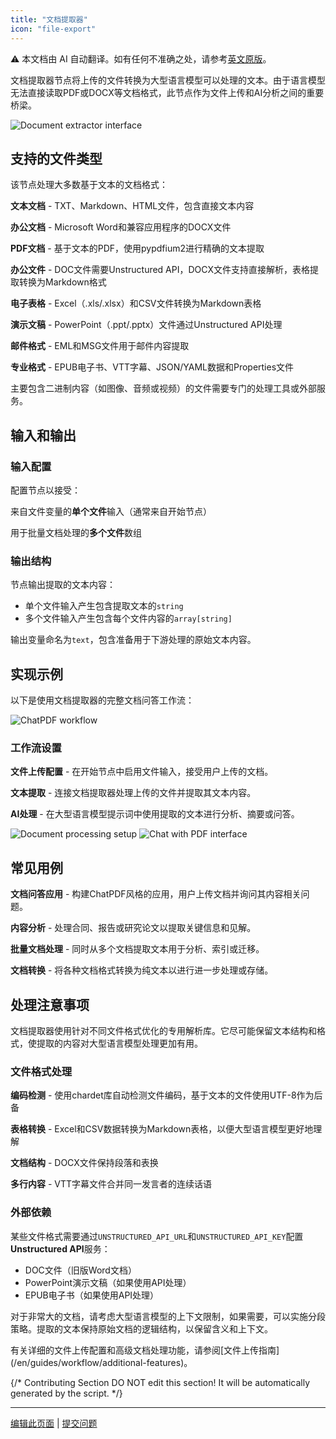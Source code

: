 ```yaml
---
title: "文档提取器"
icon: "file-export"
---
```


<Note> ⚠️ 本文档由 AI 自动翻译。如有任何不准确之处，请参考[英文原版](/en/documentation/pages/nodes/doc-extractor)。</Note>


文档提取器节点将上传的文件转换为大型语言模型可以处理的文本。由于语言模型无法直接读取PDF或DOCX等文档格式，此节点作为文件上传和AI分析之间的重要桥梁。

<Frame caption="文档提取器节点配置">
  <img src="https://assets-docs.dify.ai/dify-enterprise-mintlify/en/guides/workflow/node/f3853b40904e275da895711107e9c72f.png" alt="Document extractor interface" />
</Frame>

## 支持的文件类型

该节点处理大多数基于文本的文档格式：

**文本文档** - TXT、Markdown、HTML文件，包含直接文本内容

**办公文档** - Microsoft Word和兼容应用程序的DOCX文件

**PDF文档** - 基于文本的PDF，使用pypdfium2进行精确的文本提取

**办公文件** - DOC文件需要Unstructured API，DOCX文件支持直接解析，表格提取转换为Markdown格式

**电子表格** - Excel（.xls/.xlsx）和CSV文件转换为Markdown表格

**演示文稿** - PowerPoint（.ppt/.pptx）文件通过Unstructured API处理

**邮件格式** - EML和MSG文件用于邮件内容提取

**专业格式** - EPUB电子书、VTT字幕、JSON/YAML数据和Properties文件

主要包含二进制内容（如图像、音频或视频）的文件需要专门的处理工具或外部服务。

## 输入和输出

### 输入配置

配置节点以接受：

来自文件变量的**单个文件**输入（通常来自开始节点）

用于批量文档处理的**多个文件**数组

### 输出结构

节点输出提取的文本内容：

- 单个文件输入产生包含提取文本的`string`
- 多个文件输入产生包含每个文件内容的`array[string]`

输出变量命名为`text`，包含准备用于下游处理的原始文本内容。

## 实现示例

以下是使用文档提取器的完整文档问答工作流：

<Frame caption="ChatPDF风格的工作流实现">
  <img src="https://assets-docs.dify.ai/dify-enterprise-mintlify/en/guides/workflow/node/f6ea094b30b240c999a4248d1fc21a1c.png" alt="ChatPDF workflow" />
</Frame>

### 工作流设置

**文件上传配置** - 在开始节点中启用文件输入，接受用户上传的文档。

**文本提取** - 连接文档提取器处理上传的文件并提取其文本内容。

**AI处理** - 在大型语言模型提示词中使用提取的文本进行分析、摘要或问答。

<Frame caption="文档处理实际操作">
  <img src="https://assets-docs.dify.ai/dify-enterprise-mintlify/en/guides/workflow/node/83bca46bcde07069660ff649e5c7cf4c.png" alt="Document processing setup" />
</Frame>

<Frame caption="带文档上传的聊天界面">
  <img src="https://assets-docs.dify.ai/dify-enterprise-mintlify/en/guides/workflow/node/d05301438e8aab7393bb5863554f1009.png" alt="Chat with PDF interface" />
</Frame>

## 常见用例

**文档问答应用** - 构建ChatPDF风格的应用，用户上传文档并询问其内容相关问题。

**内容分析** - 处理合同、报告或研究论文以提取关键信息和见解。

**批量文档处理** - 同时从多个文档提取文本用于分析、索引或迁移。

**文档转换** - 将各种文档格式转换为纯文本以进行进一步处理或存储。

## 处理注意事项

文档提取器使用针对不同文件格式优化的专用解析库。它尽可能保留文本结构和格式，使提取的内容对大型语言模型处理更加有用。

### 文件格式处理

**编码检测** - 使用chardet库自动检测文件编码，基于文本的文件使用UTF-8作为后备

**表格转换** - Excel和CSV数据转换为Markdown表格，以便大型语言模型更好地理解

**文档结构** - DOCX文件保持段落和表换

**多行内容** - VTT字幕文件合并同一发言者的连续话语

### 外部依赖

某些文件格式需要通过`UNSTRUCTURED_API_URL`和`UNSTRUCTURED_API_KEY`配置**Unstructured API**服务：
- DOC文件（旧版Word文档）
- PowerPoint演示文稿（如果使用API处理）
- EPUB电子书（如果使用API处理）

对于非常大的文档，请考虑大型语言模型的上下文限制，如果需要，可以实施分段策略。提取的文本保持原始文档的逻辑结构，以保留含义和上下文。

<Info>
  有关详细的文件上传配置和高级文档处理功能，请参阅[文件上传指南](/en/guides/workflow/additional-features)。
</Info>

{/*
Contributing Section
DO NOT edit this section!
It will be automatically generated by the script.
*/}

---

[编辑此页面](https://github.com/langgenius/dify-docs/edit/main/zh-hans/documentation/pages/nodes/doc-extractor.mdx) | [提交问题](https://github.com/langgenius/dify-docs/issues/new?template=docs.yml)

